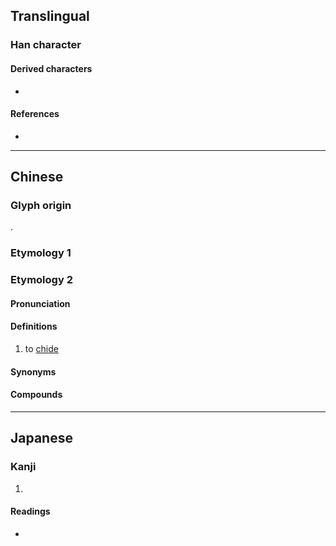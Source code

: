 {{character info}}
==Translingual==

===Han character===
{{Han char|rn=30|rad=口|as=05|sn=8|four=61010|canj=RYMP|ids=⿰口此}}

====Derived characters====
* {{l|mul|[[𡃸]]}}

====References====
* {{Han ref|kx=0182.110|dkj=03453|dj=0401.120|hdz=10614.070|uh=5472|ud=21618|bh=CE4D|bd=52813}}

----

==Chinese==
{{zh-forms}}

===Glyph origin===
{{Han compound|口|此|ls=psc|c1=s|c2=p|t1=mouth; speech}}.

===Etymology 1===
{{zh-see|齜|v}}

===Etymology 2===

====Pronunciation====
{{zh-pron
|m=cī,er=y
|cat=v
}}

====Definitions====
{{zh-hanzi}}

# {{lb|zh|colloquial}} to [[chide]]

====Synonyms====
{{zh-syn-saurus|斥責}}

====Compounds====
{{zh-der|呲牙|呲牙裂嘴|白不呲咧|挨呲}}

----

==Japanese==

===Kanji===
{{ja-kanji|grade=|rs=口05}}

# {{rfdef|ja|sort=口05}}

====Readings====
* {{ja-readings|on=[[し]] (shi), [[じ]] (ji), [[い]] (i)|kun=}}